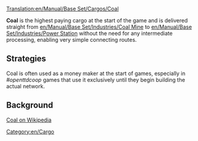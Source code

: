[[Translation:en/Manual/Base Set/Cargos/Coal]]

{{en/Manual/Base Set/Cargos/Cargo|
name=Coal|
image=en/Manual/Base Set/Cargos/Coal.png|
produced=[[en/Manual/Base Set/Industries/Coal Mine]]|
accepted=[[en/Manual/Base Set/Industries/Power Station]]
}}

'''Coal''' is the highest paying cargo at the start of the game and is delivered straight from [[en/Manual/Base Set/Industries/Coal Mine]] to [[en/Manual/Base Set/Industries/Power Station]] without the need for any intermediate processing, enabling very simple connecting routes.



==Strategies==
Coal is often used as a money maker at the start of games, especially in ''#openttdcoop'' games that use it exclusively until they begin building the actual network.

==Background==
[https://www.wikipedia.org/wiki/Coal Coal on Wikipedia]

[[Category:en/Cargo]]